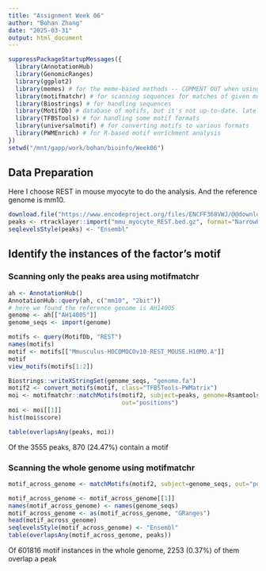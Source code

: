 ```yaml
---
title: "Assignment Week 06"
author: "Bohan Zhang"
date: "2025-03-31"
output: html_document
---
```


```r
suppressPackageStartupMessages({
  library(AnnotationHub)
  library(GenomicRanges)
  library(ggplot2)
  library(memes) # for the meme-based methods -- COMMENT OUT when using alternatives
  library(motifmatchr) # for scanning sequences for matches of given motifs
  library(Biostrings) # for handling sequences
  library(MotifDb) # database of motifs, but it's not up-to-date. lately we start to use others
  library(TFBSTools) # for handling some motif formats
  library(universalmotif) # for converting motifs to various formats
  library(PWMEnrich) # for R-based motif enrichment analysis
})
setwd("/mnt/gapp/work/bohan/bioinfo/Week06")
```

## Data Preparation

Here I choose REST in mouse myocyte to do the analysis. And the reference genome is mm10.

```r
download.file("https://www.encodeproject.org/files/ENCFF368VWJ/@@download/ENCFF368VWJ.bed.gz", "mmu_myocyte_REST.bed.gz")
peaks <- rtracklayer::import("mmu_myocyte_REST.bed.gz", format="NarrowPeak")
seqlevelsStyle(peaks) <- "Ensembl"
```

## Identify the instances of the factor’s motif

### Scanning only the peaks area using motifmatchr

```r
ah <- AnnotationHub()
AnnotationHub::query(ah, c("mm10", "2bit"))
# here we found the reference genome is AH14005
genome <- ah[["AH14005"]]
genome_seqs <- import(genome)

motifs <- query(MotifDb, "REST")
names(motifs)
motif <- motifs[["Mmusculus-HOCOMOCOv10-REST_MOUSE.H10MO.A"]]
motif
view_motifs(motifs[1:2])

Biostrings::writeXStringSet(genome_seqs, "genome.fa")
motif2 <- convert_motifs(motif, class="TFBSTools-PWMatrix")
moi <- motifmatchr::matchMotifs(motif2, subject=peaks, genome=Rsamtools::FaFile("genome.fa"),
                                out="positions")
moi <- moi[[1]]
hist(moi$score)

```
```r
table(overlapsAny(peaks, moi))
```

Of the 3555 peaks, 870 (24.47%) contain a motif

### Scanning the whole genome using motifmatchr

```r
motif_across_genome <- matchMotifs(motif2, subject=genome_seqs, out="positions")

motif_across_genome <- motif_across_genome[[1]]
names(motif_across_genome) <- names(genome_seqs)
motif_across_genome <- as(motif_across_genome, "GRanges")
head(motif_across_genome)
seqlevelsStyle(motif_across_genome) <- "Ensembl"
table(overlapsAny(motif_across_genome, peaks))
```

Of 601816 motif instances in the whole genome, 2253 (0.37%) of them overlap a peak
